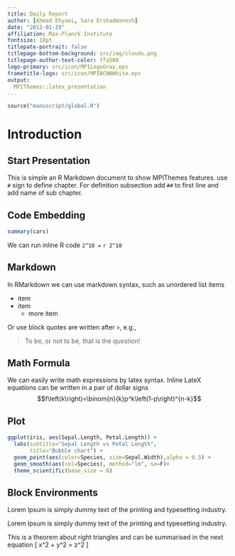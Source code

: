 ```yaml
---
title: Daily Report
author: [Ahmad Ehyaei, Sara Ershadmanesh]
date: "2012-01-19"
affiliation: Max-Planck Institute 
fontsize: 10pt
titlepate-portrait: false
titlepage-bottom-background: src/img/clouds.png
titlepage-author-text-color: ffa500
logo-primary: src/icon/MPILogoGray.eps
frametitle-logo: src/icon/MPIBCNNWhite.eps
output:
  MPIThemes::latex_presentation
...
```


```r
source("manuscript/global.R")
```

# Introduction

## Start Presentation

This is simple an R Markdown document to show MPIThemes features.
use `#` sign to define chapter.
For definition subsection add `##` to first line and add name of sub chapter.

## Code Embedding

```r
summary(cars)
```

We can run inline R code `2^10 = ` `r 2^10`

## Markdown

In RMarkdown we can use markdown syntax, such as unordered list items

- item
- item
    - more item

Or use block quotes are written after `>`, e.g.,

> To be, or not to be, that is the question!

## Math Formula

We can easily write math expressions by latex syntax. 
Inline LateX equations can be written in a pair of dollar signs
$$f\left(k\right)=\binom{n}{k}p^k\left(1-p\right)^{n-k}$$

## Plot


```r
ggplot(iris, aes(Sepal.Length, Petal.Length)) + 
  labs(subtitle="Sepal Length vs Petal Length",
       title="Bubble chart") + 
  geom_point(aes(color=Species, size=Sepal.Width),alpha = 0.5) +
  geom_smooth(aes(col=Species), method="lm", se=F)+
  theme_scientific(base_size = 8)
```

## Block Environments

:::: {.rmdThink data-latex=""}
Lorem Ipsum is simply dummy text of the printing and typesetting industry. 
::::

:::: {.rmdthink data-latex=""}
Lorem Ipsum is simply dummy text of the printing and typesetting industry. 
::::

:::: {.Theorem data-latex="{Pythagorean theorem}"}
This is a theorem about right triangles and can be summarised in the next 
equation 
\[ x^2 + y^2 = z^2 \]
::::


